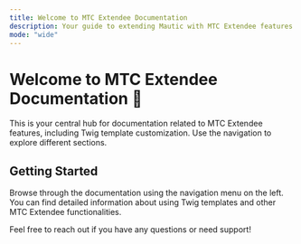 ```yaml
---
title: Welcome to MTC Extendee Documentation
description: Your guide to extending Mautic with MTC Extendee features.
mode: "wide"
---
```


# Welcome to MTC Extendee Documentation 🚀

This is your central hub for documentation related to MTC Extendee features, including Twig template customization. Use the navigation to explore different sections.

## Getting Started

Browse through the documentation using the navigation menu on the left. You can find detailed information about using Twig templates and other MTC Extendee functionalities.

Feel free to reach out if you have any questions or need support!
